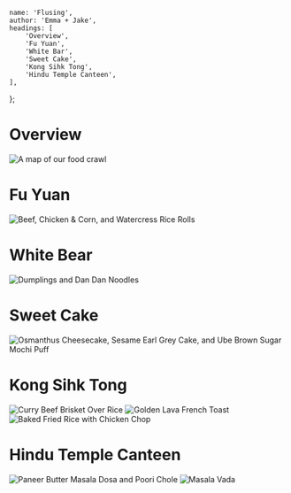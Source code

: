 
	name: 'Flusing',
	author: 'Emma + Jake',
	headings: [
		'Overview',
		'Fu Yuan',
		'White Bar',
		'Sweet Cake',
		'Kong Sihk Tong',
		'Hindu Temple Canteen',
	],
};

# Overview

![A map of our food crawl](3/map.jpg 'A map of our food crawl')

# Fu Yuan

![Beef, Chicken & Corn, and Watercress Rice Rolls](3/fu_yuan.jpeg 'Beef, Chicken & Corn, and Watercress Rice Rolls')

# White Bear

![Dumplings and Dan Dan Noodles](3/white_bear.jpeg 'Dumplings and Dan Dan Noodles')

# Sweet Cake

![Osmanthus Cheesecake, Sesame Earl Grey Cake, and Ube Brown Sugar Mochi Puff](3/sweet_cake.jpeg 'Osmanthus Cheesecake, Sesame Earl Grey Cake, and Ube Brown Sugar Mochi Puff')

# Kong Sihk Tong

![Curry Beef Brisket Over Rice](3/kst_1.jpeg 'Curry Beef Brisket Over Rice')
![Golden Lava French Toast](3/kst_2.jpeg 'Golden Lava French Toast')
![Baked Fried Rice with Chicken Chop](3/kst_3.jpeg 'Baked Fried Rice with Chicken Chop')

# Hindu Temple Canteen

![Paneer Butter Masala Dosa and Poori Chole](3/htc_1.jpeg 'Paneer Butter Masala Dosa and Poori Chole')
![Masala Vada](3/htc_2.jpeg 'Masala Vada')

